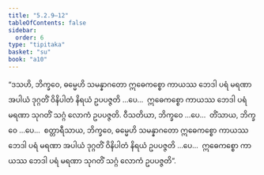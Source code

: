 ```yaml
---
title: "5.2.9–12"
tableOfContents: false
sidebar:
  order: 6
type: "tipitaka"
basket: "su"
book: "a10"
---
```



<DynamicBreadcrumb />

<Division number="229–232" book="a10" e="ch" v="17">

<Paragraph number="1524" book="a10">
“ဒသဟိ, ဘိက္ခဝေ, ဓမ္မေဟိ သမန္နာဂတော ဣဓေကစ္စော ကာယဿ ဘေဒါ ပရံ မရဏာ အပါယံ ဒုဂ္ဂတိံ ဝိနိပါတံ နိရယံ ဥပပဇ္ဇတိ …ပေ…  ဣဓေကစ္စော ကာယဿ ဘေဒါ ပရံ မရဏာ သုဂတိံ သဂ္ဂံ လောကံ ဥပပဇ္ဇတိ. ဝီသတိယာ, ဘိက္ခဝေ …ပေ…  တိံသာယ, ဘိက္ခဝေ …ပေ…  စတ္တာရီသာယ, ဘိက္ခဝေ, ဓမ္မေဟိ သမန္နာဂတော ဣဓေကစ္စော ကာယဿ ဘေဒါ ပရံ မရဏာ အပါယံ ဒုဂ္ဂတိံ ဝိနိပါတံ နိရယံ ဥပပဇ္ဇတိ …ပေ…  ဣဓေကစ္စော ကာယဿ ဘေဒါ ပရံ မရဏာ သုဂတိံ သဂ္ဂံ လောကံ ဥပပဇ္ဇတိ”.
</Paragraph>
</Division>